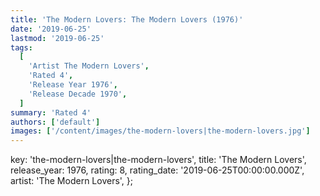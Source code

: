 ```yaml
---
title: 'The Modern Lovers: The Modern Lovers (1976)'
date: '2019-06-25'
lastmod: '2019-06-25'
tags:
  [
    'Artist The Modern Lovers',
    'Rated 4',
    'Release Year 1976',
    'Release Decade 1970',
  ]
summary: 'Rated 4'
authors: ['default']
images: ['/content/images/the-modern-lovers|the-modern-lovers.jpg']
---
```


  key: 'the-modern-lovers|the-modern-lovers',
  title: 'The Modern Lovers',
  release_year: 1976,
  rating: 8,
  rating_date: '2019-06-25T00:00:00.000Z',
  artist: 'The Modern Lovers',
};

<MusicRating data={data} />
